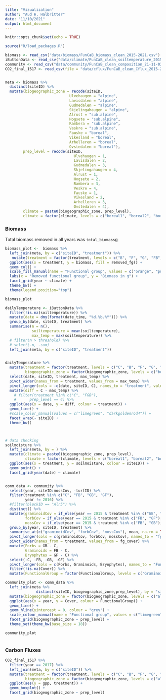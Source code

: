 ```yaml
---
title: "Vizualization"
author: "Aud H. Halbritter"
date: "11/10/2021"
output: html_document
---
```


```r
knitr::opts_chunk$set(echo = TRUE)

source("R/load_packages.R")

biomass <- read_csv("data/biomass/FunCaB_biomass_clean_2015-2021.csv")
iButtonData <- read_csv("data/climate/FunCaB_clean_soiltemperature_2015-2017.csv")
community <- read_csv("data/community/FunCaB_clean_composition_21-11-03.csv")
CO2_final_1517 <- read_csv(file = "data/cflux/FunCaB_clean_Cflux_2015-2017.csv")


meta <- biomass %>% 
  distinct(siteID) %>% 
  mutate(biogeographic_zone = recode(siteID,
                             Ulvehaugen = "alpine",
                             Lavisdalen = "alpine",
                             Gudmedalen = "alpine",
                             Skjelingahaugen = "alpine",
                             Alrust = "sub.alpine",
                             Hogsete = "sub.alpine",
                             Rambera = "sub.alpine",
                             Veskre = "sub.alpine",
                             Fauske = "boreal",
                             Vikesland = "boreal",
                             Arhelleren = "boreal",
                             Ovstedalen = "boreal"),
        prep_level = recode(siteID,
                               Ulvehaugen = 1,
                               Lavisdalen = 2,
                               Gudmedalen = 3,
                               Skjelingahaugen = 4,
                               Alrust = 1,
                               Hogsete = 2,
                               Rambera = 3,
                               Veskre = 4,
                               Fauske = 1,
                               Vikesland = 2,
                               Arhelleren = 3,
                               Ovstedalen = 4),
        climate = paste0(biogeographic_zone, prep_level),
        climate = factor(climate, levels = c("boreal1", "boreal2", "boreal3", "boreal4", "sub.alpine1", "sub.alpine2", "sub.alpine3", "sub.alpine4", "alpine1", "alpine2", "alpine3", "alpine4")))

```

### Biomass

Total biomass removed in all years was `total_biomass`g


```r

biomass_plot <-  biomass %>% 
  left_join(meta, by = c("siteID", "treatment")) %>% 
   mutate(treatment = factor(treatment, levels = c("B", "F", "G", "FB", "GB", "GF", "FGB"))) %>% 
  ggplot(aes(x = treatment, y = biomass, fill = removed_fg)) +
  geom_col() +
  scale_fill_manual(name = "Functional group", values = c("orange", "purple", "limegreen")) +
  labs(x = "Removed functional group", y = "Biomass in g") +
  facet_grid(year ~ climate) +
  theme_bw() +
  theme(legend.position="top")

biomass_plot

```

```r
dailyTemperature <- iButtonData %>%
  filter(!is.na(soiltemperature)) %>%
  mutate(date = dmy(format(date_time, "%d.%b.%Y"))) %>%
  group_by(date, siteID, treatment) %>%
  summarise(n = n(),
            soiltemperature = mean(soiltemperature),
            max_temp = max(soiltemperature)) %>%
  # filter(n > threshold) %>%
  # select(-n, -sum)
  left_join(meta, by = c("siteID", "treatment"))


dailyTemperature %>%
  mutate(treatment = factor(treatment, levels = c("C", "B", "F", "G", "FB", "GB", "GF", "FGB")),
         biogeographic_zone = factor(biogeographic_zone, levels = c("boreal", "sub.alpine", "alpine"))) %>% 
  select(date, siteID, treatment, max_temp) %>%
  pivot_wider(names_from = treatment, values_from = max_temp) %>%
  pivot_longer(cols = -c(date, siteID, C), names_to = "treatment", values_to = "max_temp") %>%
  mutate(diff = C - max_temp) %>%
    # filter(treatment %in% c("C", "FGB"),
    #      prep_level == 4) %>%
  ggplot(aes(x = date, y = diff, colour = treatment)) +
  geom_line() +
  #scale_color_manual(values = c("limegreen", "darkgoldenrod4")) +
  facet_wrap(~ siteID) +
  theme_bw()



# data checking
soilmoisture %>%
  left_join(meta, by = ) %>% 
  mutate(climate = paste0(biogeographic_zone, prep_level),
         climate = factor(climate, levels = c("boreal1", "boreal2", "boreal3", "boreal4", "sub.alpine1", "sub.alpine2", "sub.alpine3", "sub.alpine4", "alpine1", "alpine2", "alpine3", "alpine4"))) %>%
  ggplot(aes(x = treatment, y = soilmoisture, colour = siteID)) +
  geom_point() +
  facet_grid(year(date) ~ climate)



```


``` r

comm_data <- community %>%
  select(year, siteID:mossCov, -turfID) %>%
  filter(treatment %in% c("C", "FB", "GB", "GF"),
         year != 2016) %>%
  #filter(blockID == "Alr5") %>%
  distinct() %>%
  mutate(graminoidCov = if_else(year == 2015 & treatment %in% c("GB", "GF"), NA_real_, graminoidCov),
         forbCov = if_else(year == 2015 & treatment %in% c("FB", "GF"), NA_real_, forbCov),
         mossCov = if_else(year == 2015 & treatment %in% c("FB", "GB"), NA_real_, mossCov)) %>%
  group_by(year, siteID, treatment) %>%
  summarise_at(c("graminoidCov", "forbCov", "mossCov"), mean, na.rm = TRUE) %>%
  pivot_longer(cols = c(graminoidCov, forbCov, mossCov), names_to = "fg", values_to = "fg_cover") %>%
  pivot_wider(names_from = treatment, values_from = fg_cover) %>%
  mutate(Forbs = GB - C,
         Graminoids = FB - C,
         Bryophytes = GF - C) %>%
  select(-C, -FB, -GB, -GF) %>%
  pivot_longer(cols = c(Forbs, Graminoids, Bryophytes), names_to = "FunctionalGroup", values_to = "Cover") %>%
  filter(!is.na(Cover)) %>%
  mutate(FunctionalGroup = factor(FunctionalGroup, levels = c("Graminoids", "Forbs", "Bryophytes")))

community_plot <- comm_data %>%
  left_join(meta %>% 
              distinct(siteID, biogeographic_zone,prep_level), by = "siteID") %>% 
  mutate(biogeographic_zone = factor(biogeographic_zone, levels = c("alpine", "sub.alpine", "boreal"))) %>% 
  ggplot(aes(x = year, y = Cover, colour = FunctionalGroup)) +
  geom_line() +
  geom_hline(yintercept = 0, colour = "grey") +
  scale_colour_manual(name = "Functional group", values = c("limegreen", "purple", "orange")) +
  facet_grid(biogeographic_zone ~ prep_level) +
  theme_set(theme_bw(base_size = 18))

community_plot



```


### Carbon Fluxes

``` r


CO2_final_1517 %>%
  filter(year == 2017) %>%
  left_join(meta, by = c("siteID")) %>%
  mutate(treatment = factor(treatment, levels = c("C", "B", "F", "G", "FB", "GB", "GF", "FGB")),
         biogeographic_zone = factor(biogeographic_zone, levels = c("alpine", "sub.alpine", "boreal"))) %>%
  ggplot(aes(y = gpp, treatment)) +
  geom_boxplot() +
  facet_grid(biogeographic_zone ~ prep_level)



```


